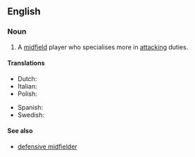 ==English==

===Noun===
{{wikipedia|Midfielder#Attacking midfielder|attacking midfielder}}
{{en-noun|head=[[attacking]] [[midfielder]]}}

# {{context|soccer|lang=en}} A [[midfield]] player who specialises more in [[attacking]] duties.

====Translations====
{{trans-top| midfield player}}
* Dutch: {{t|nl|aanvallende middenvelder|c}}
* Italian: {{t|it|trequartista|m|f}}
* Polish: {{t|pl|ofensywny pomocnik|m}}
{{trans-mid}}
* Spanish: {{t|es|mediapunta}}
* Swedish: {{t|sv|offensiv mittfältare|c}}
{{trans-bottom}}

====See also====
* [[defensive midfielder]]
